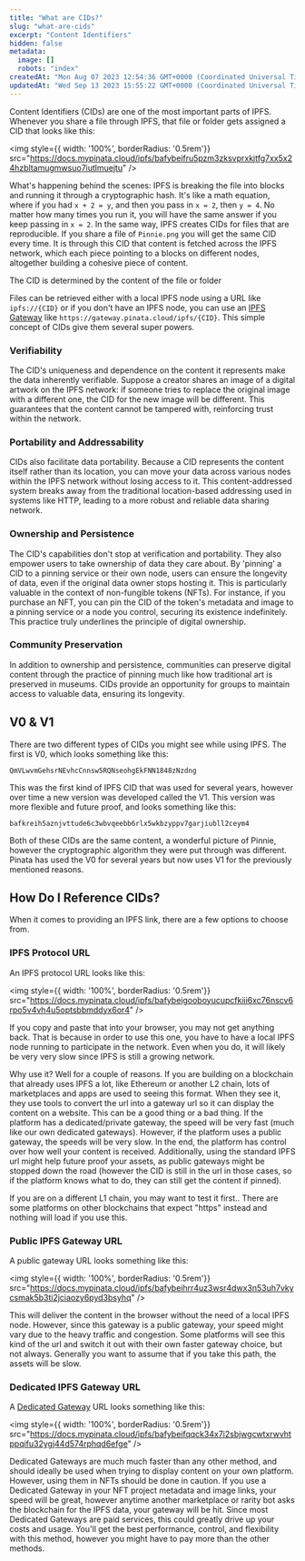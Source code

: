```yaml
---
title: "What are CIDs?"
slug: "what-are-cids"
excerpt: "Content Identifiers"
hidden: false
metadata: 
  image: []
  robots: "index"
createdAt: "Mon Aug 07 2023 12:54:36 GMT+0000 (Coordinated Universal Time)"
updatedAt: "Wed Sep 13 2023 15:55:22 GMT+0000 (Coordinated Universal Time)"
---
```

Content Identifiers (CIDs) are one of the most important parts of IPFS. Whenever you share a file through IPFS, that file or folder gets assigned a CID that looks like this:

<img style={{ width: '100%', borderRadius: '0.5rem'}} src="https://docs.mypinata.cloud/ipfs/bafybeifru5pzm3zksvprxkjtfg7xx5x24hzbltamugmwsuo7iutlmuejtu" />

What's happening behind the scenes: IPFS is breaking the file into blocks and running it through a cryptographic hash. It's like a math equation, where if you had `x + 2 = y`, and then you pass in `x = 2`, then `y = 4`. No matter how many times you run it, you will have the same answer if you keep passing in `x = 2`. In the same way,  IPFS creates CIDs for files that are reproducible. If you share a file of `Pinnie.png` you will get the same CID every time. It is through this CID that content is fetched across the IPFS network, which each piece pointing to a blocks on different nodes, altogether building a cohesive piece of content. 

<Info>The CID is determined by the content of the file or folder</Info>

Files can be retrieved either with a local IPFS node using a URL like `ipfs://{CID}` or if you don't have an IPFS node, you can use an [IPFS Gateway]() like `https://gateway.pinata.cloud/ipfs/{CID}`. This simple concept of CIDs give them several super powers. 

### Verifiability

The CID's uniqueness and dependence on the content it represents make the data inherently verifiable. Suppose a creator shares an image of a digital artwork on the IPFS network: if someone tries to replace the original image with a different one, the CID for the new image will be different. This guarantees that the content cannot be tampered with, reinforcing trust within the network.

### Portability and Addressability

CIDs also facilitate data portability. Because a CID represents the content itself rather than its location, you can move your data across various nodes within the IPFS network without losing access to it. This content-addressed system breaks away from the traditional location-based addressing used in systems like HTTP, leading to a more robust and reliable data sharing network.

### Ownership and Persistence

The CID's capabilities don't stop at verification and portability. They also empower users to take ownership of data they care about. By 'pinning' a CID to a pinning service or their own node, users can ensure the longevity of data, even if the original data owner stops hosting it. This is particularly valuable in the context of non-fungible tokens (NFTs). For instance, if you purchase an NFT, you can pin the CID of the token's metadata and image to a pinning service or a node you control, securing its existence indefinitely. This practice truly underlines the principle of digital ownership.

### Community Preservation

In addition to ownership and persistence, communities can preserve digital content through the practice of pinning much like how traditional art is preserved in museums. CIDs provide an opportunity for groups to maintain access to valuable data, ensuring its longevity.

## V0 & V1

There are two different types of CIDs you might see while using IPFS. The first is V0, which looks something like this:

`QmVLwvmGehsrNEvhcCnnsw5RQNseohgEkFNN1848zNzdng`

This was the first kind of IPFS CID that was used for several years, however over time a new version was developed called the V1. This version was more flexible and future proof, and looks something like this:

`bafkreih5aznjvttude6c3wbvqeebb6rlx5wkbzyppv7garjiubll2ceym4`

Both of these CIDs are the same content, a wonderful picture of Pinnie, however the cryptographic algorithm they were put through was different. Pinata has used the V0 for several years but now uses V1 for the previously mentioned reasons.

## How Do I Reference CIDs?

When it comes to providing an IPFS link, there are a few options to choose from. 

### IPFS Protocol URL

An IPFS protocol URL looks like this:

<img style={{ width: '100%', borderRadius: '0.5rem'}} src="https://docs.mypinata.cloud/ipfs/bafybeigooboyucupcfkiii6xc76nscv6rpo5v4vh4u5optsbbmddyx6or4" />

If you copy and paste that into your browser, you may not get anything back. That is because in order to use this one, you have to have a local IPFS node running to participate in the network. Even when you do, it will likely be very very slow since IPFS is still a growing network. 

Why use it? Well for a couple of reasons. If you are building on a blockchain that already uses IPFS a lot, like Ethereum or another L2 chain, lots of marketplaces and apps are used to seeing this format. When they see it, they use tools to convert the url into a gateway url so it can display the content on a website. This can be a good thing or a bad thing. If the platform has a dedicated/private gateway, the speed will be very fast (much like our own dedicated gateways). However, if the platform uses a public gateway, the speeds will be very slow. In the end, the platform has control over how well your content is received. Additionally, using the standard IPFS url might help future proof your assets, as public gateways might be stopped down the road (however the CID is still in the url in those cases, so if the platform knows what to do, they can still get the content if pinned).

If you are on a different L1 chain, you may want to test it first.. There are some platforms on other blockchains that expect "https" instead and nothing will load if you use this. 

### Public IPFS Gateway URL

A public gateway URL looks something like this:

<img style={{ width: '100%', borderRadius: '0.5rem'}} src="https://docs.mypinata.cloud/ipfs/bafybeihrr4uz3wsr4dwx3n53uh7vkycsmak5b3ti2jciaozy6pyd3bsyhq" />

This will deliver the content in the browser without the need of a local IPFS node. However, since this gateway is a public gateway, your speed might vary due to the heavy traffic and congestion. Some platforms will see this kind of the url and switch it out with their own faster gateway choice, but not always. Generally you want to assume that if you take this path, the assets will be slow. 

### Dedicated IPFS Gateway URL

A [Dedicated Gateway]() URL looks something like this:

<img style={{ width: '100%', borderRadius: '0.5rem'}} src="https://docs.mypinata.cloud/ipfs/bafybeifqqck34x7i2sbjwgcwtxrwvhtppqifu32ygj44d574rphqd6efge" />

Dedicated Gateways are much much faster than any other method, and should ideally be used when trying to display content on your own platform. However, using them in NFTs should be done in caution. If you use a Dedicated Gateway in your NFT project metadata and image links, your speed will be great, however anytime another marketplace or rarity bot asks the blockchain for the IPFS data, your gateway will be hit. Since most Dedicated Gateways are paid services, this could greatly drive up your costs and usage. You'll get the best performance, control, and flexibility with this method, however you might have to pay more than the other methods.
